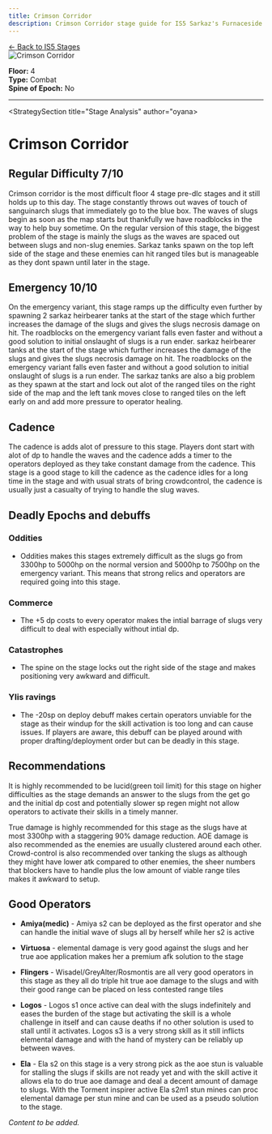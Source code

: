 ```yaml
---
title: Crimson Corridor
description: Crimson Corridor stage guide for IS5 Sarkaz's Furnaceside Fables
---
```


<div class="back-button-container">
  <a href="/is5-sarkaz/stages/" class="back-button">
    <span class="back-arrow">←</span>
    <span class="back-text">Back to IS5 Stages</span>
  </a>
</div>


<img src="/stages/crimson-corridor.png" alt="Crimson Corridor" />

**Floor:** 4  
**Type:** Combat  
**Spine of Epoch:** No  

---

<StrategySection title="Stage Analysis" author="oyana>

# Crimson Corridor 

## Regular Difficulty 7/10

Crimson corridor is the most difficult floor 4 stage pre-dlc stages and it still holds up to this day. The stage constantly throws out waves of touch of sanguinarch slugs that immediately go to the blue box. The waves of slugs begin as soon as the map starts but thankfully we have roadblocks in the way to help buy sometime. On the regular version of this stage, the biggest problem of the stage is mainly the slugs as the waves are spaced out between slugs and non-slug enemies. Sarkaz tanks spawn on the top left side of the stage and these enemies can hit ranged tiles but is manageable as they dont spawn until later in the stage.

## Emergency 10/10

On the emergency variant, this stage ramps up the difficulty even further by spawning 2 sarkaz heirbearer tanks at the start of the stage which further increases the damage of the slugs and gives the slugs necrosis damage on hit. The roadblocks on the emergency variant falls even faster and without a good solution to initial onslaught of slugs is a run ender. sarkaz heirbearer tanks at the start of the stage which further increases the damage of the slugs and gives the slugs necrosis damage on hit. The roadblocks on the emergency variant falls even faster and without a good solution to initial onslaught of slugs is a run ender. The sarkaz tanks are also a big problem as they spawn at the start and lock out alot of the ranged tiles on the right side of the map and the left tank moves close to ranged tiles on the left early on and add more pressure to operator healing.

## Cadence

The cadence is adds alot of pressure to this stage. Players dont start with alot of dp to handle the waves and the cadence adds a timer to the operators deployed as they take constant damage from the cadence. This stage is a good stage to kill the cadence as the cadence idles for a long time in the stage and with usual strats of bring crowdcontrol, the cadence is usually just a casualty of trying to handle the slug waves.

## Deadly Epochs and debuffs

###  Oddities

- Oddities makes this stages extremely difficult as the slugs go from 3300hp to 5000hp on the normal version and 5000hp to 7500hp on the emergency variant. This means that strong relics and operators are required going into this stage.

### Commerce

- The +5 dp costs to every operator makes the intial barrage of slugs very difficult to deal with especially without intial dp.

### Catastrophes

- The spine on the stage locks out the right side of the stage and makes positioning very awkward and difficult.

### Ylis ravings

- The -20sp on deploy debuff makes certain operators unviable for the stage as their windup for the skill activation is too long and can cause issues. If players are aware, this debuff can be played around with proper drafting/deployment order but can be deadly in this stage.

## Recommendations

It is highly recommended to be lucid(green toil limit) for this stage on higher difficulties as the stage demands an answer to the slugs from the get go and the initial dp cost and potentially slower sp regen might not allow operators to activate their skills in a timely manner.

True damage is highly recommended for this stage as the slugs have at most 3300hp with a staggering 90% damage reduction. AOE damage is also recommended as the enemies are usually clustered around each other. Crowd-control is also recommended over tanking the slugs as although they might have lower atk compared to other enemies, the sheer numbers that blockers have to handle plus the low amount of viable range tiles makes it awkward to setup.

## Good Operators

- **Amiya(medic)** - Amiya s2 can be deployed as the first operator and she can handle the initial wave of slugs all by herself while her s2 is active

- **Virtuosa** - elemental damage is very good against the slugs and her true aoe application makes her a premium afk solution to the stage

- **Flingers** - Wisadel/GreyAlter/Rosmontis are all very good operators in this stage as they all do triple hit true aoe damage to the slugs and with their good range can be placed on less contested range tiles

- **Logos** - Logos s1 once active can deal with the slugs indefinitely and eases the burden of the stage but activating the skill is a whole challenge in itself and can cause deaths if no other solution is used to stall until it activates. Logos s3 is a very strong skill as it still inflicts elemental damage and with the hand of mystery can be reliably up between waves.

- **Ela** - Ela s2 on this stage is a very strong pick as the aoe stun is valuable for stalling the slugs if skills are not ready yet and with the skill active it allows ela to do true aoe damage and deal a decent amount of damage to slugs. With the Torment inspirer active Ela s2m1 stun mines can proc elemental damage per stun mine and can be used as a pseudo solution to the stage.

</StrategySection>

*Content to be added.*
